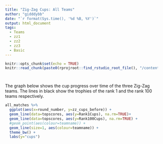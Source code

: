 ```yaml
---
title: "Zig-Zag Cups: All Teams"
author: "gidddybb"
date: "`r format(Sys.time(), '%d %B, %Y')`"
output: html_document
tags:
  - Teams
  - zz1
  - zz2
  - zz3
  - Basic
---
```


```r
knitr::opts_chunk$set(echo = TRUE)
knitr::read_chunk(paste0(rprojroot::find_rstudio_root_file(), "/content/project/common_project_code.R"))

```


```r
```


```r
```

The graph below shows the cup progress over time of the three Zig-Zag teams. The lines in black show the trophies of the rank 1 and the rank 100 teams respectively.

```r

all_matches %>%
  ggplot(aes(x=round_number, y=zz_cups_before)) +
  geom_line(data=topscores, aes(y=Rank1Cups), na.rm=TRUE)+
  geom_line(data=topscores, aes(y=Rank100Cups), na.rm=TRUE) +
  #geom_point(aes(colour=teamname)) +
  geom_line(size=1, aes(colour=teamname)) +
  theme_bw() +
  labs(y="cups")
```

